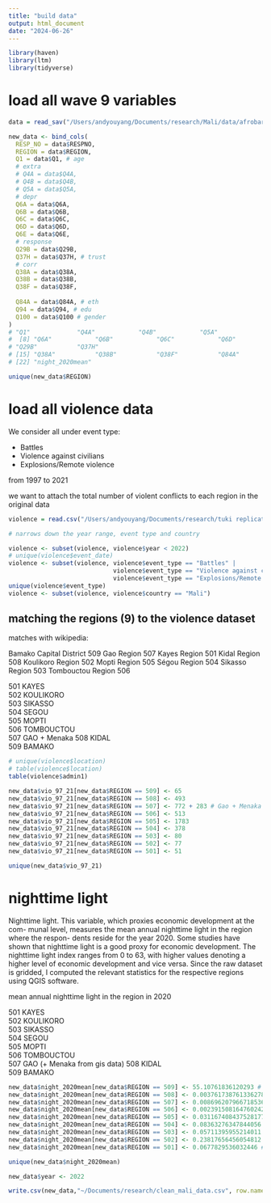 ```yaml
---
title: "build data"
output: html_document
date: "2024-06-26"
---
```


```r
library(haven)
library(ltm)
library(tidyverse)
```


# load all wave 9 variables

```r
data = read_sav("/Users/andyouyang/Documents/research/Mali/data/afrobarometer_mli_r9_2022.sav")
```

```r
new_data <- bind_cols(
  RESP_NO = data$RESPNO,
  REGION = data$REGION,
  Q1 = data$Q1, # age
  # extra
  # Q4A = data$Q4A,
  # Q4B = data$Q4B,
  # Q5A = data$Q5A,
  # depr
  Q6A = data$Q6A,
  Q6B = data$Q6B,
  Q6C = data$Q6C,
  Q6D = data$Q6D,
  Q6E = data$Q6E,
  # response
  Q29B = data$Q29B,
  Q37H = data$Q37H, # trust
  # corr
  Q38A = data$Q38A,
  Q38B = data$Q38B,
  Q38F = data$Q38F,
  
  Q84A = data$Q84A, # eth
  Q94 = data$Q94, # edu
  Q100 = data$Q100 # gender
)
# "Q1"             "Q4A"            "Q4B"            "Q5A"           
#  [8] "Q6A"            "Q6B"            "Q6C"            "Q6D"            "Q6E"            
# "Q29B"           "Q37H"          
# [15] "Q38A"           "Q38B"           "Q38F"           "Q84A"           "Q94"            "Q100"           "vio_97_21"     
# [22] "night_2020mean"


```

```r
unique(new_data$REGION)
```


# load all violence data

We consider all under event type:

- Battles
- Violence against civilians
- Explosions/Remote violence

from 1997 to 2021 

we want to attach the total number of violent conflicts to each region in the original data


```r
violence = read.csv("/Users/andyouyang/Documents/research/tuki replication/Africa_1997-2024_Jun21.csv")
```


```r
# narrows down the year range, event type and country 

violence <- subset(violence, violence$year < 2022)
# unique(violence$event_date)
violence <- subset(violence, violence$event_type == "Battles" | 
                             violence$event_type == "Violence against civilians" | 
                             violence$event_type == "Explosions/Remote violence")
unique(violence$event_type)
violence <- subset(violence, violence$country == "Mali")
```

## matching the regions (9) to the violence dataset

matches with wikipedia: 

Bamako Capital District     509
Gao Region                  507
Kayes Region                501
Kidal Region                508
Koulikoro Region            502
Mopti Region                505
Ségou Region                504
Sikasso Region              503
Tombouctou Region           506

501	KAYES			
502	KOULIKORO			
503	SIKASSO			
504	SEGOU			
505	MOPTI			
506	TOMBOUCTOU			
507	GAO			   + Menaka
508	KIDAL			
509	BAMAKO

```r
# unique(violence$location)
# table(violence$location)
table(violence$admin1)
```

```r
new_data$vio_97_21[new_data$REGION == 509] <- 65
new_data$vio_97_21[new_data$REGION == 508] <- 493
new_data$vio_97_21[new_data$REGION == 507] <- 772 + 283 # Gao + Menaka
new_data$vio_97_21[new_data$REGION == 506] <- 513
new_data$vio_97_21[new_data$REGION == 505] <- 1783
new_data$vio_97_21[new_data$REGION == 504] <- 378
new_data$vio_97_21[new_data$REGION == 503] <- 80
new_data$vio_97_21[new_data$REGION == 502] <- 77
new_data$vio_97_21[new_data$REGION == 501] <- 51
```

```r
unique(new_data$vio_97_21)
```

# nighttime light

Nighttime light. This variable, which proxies economic development at the com-
munal level, measures the mean annual nighttime light in the region where the respon-
dents reside for the year 2020. Some studies have shown that nighttime light is a
good proxy for economic development. The nighttime light index ranges from 0
to 63, with higher values denoting a higher level of economic development and vice
versa. Since the raw dataset is gridded, I computed the relevant statistics for the
respective regions using QGIS software.

mean annual nighttime light in the region in 2020

501	KAYES			
502	KOULIKORO			
503	SIKASSO			
504	SEGOU			
505	MOPTI			
506	TOMBOUCTOU			
507	GAO		        (+ Menaka from gis data)
508	KIDAL			
509	BAMAKO

```r
new_data$night_2020mean[new_data$REGION == 509] <- 55.10761836120293 # bamako
new_data$night_2020mean[new_data$REGION == 508] <- 0.003761738761336278 # kidal
new_data$night_2020mean[new_data$REGION == 507] <- 0.008696207966718536 + 0.0004609012817408169
new_data$night_2020mean[new_data$REGION == 506] <- 0.0023915081647602424 # tombouctou
new_data$night_2020mean[new_data$REGION == 505] <- 0.031167408437528177 # mopti
new_data$night_2020mean[new_data$REGION == 504] <- 0.08363276347844056 # segou
new_data$night_2020mean[new_data$REGION == 503] <- 0.05711395955214011 # sikasso
new_data$night_2020mean[new_data$REGION == 502] <- 0.23817656456054812 # koulikoro
new_data$night_2020mean[new_data$REGION == 501] <- 0.0677829536032446 # kayes

unique(new_data$night_2020mean)
```


```r
new_data$year <- 2022
```

```r
write.csv(new_data,"~/Documents/research/clean_mali_data.csv", row.names = FALSE)
```



